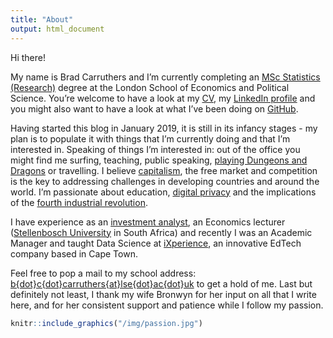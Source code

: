 ```yaml
---
title: "About"
output: html_document
---
```


Hi there!

My name is Brad Carruthers and I'm currently completing an <a href="http://www.lse.ac.uk/study-at-lse/Graduate/Degree-programmes-2019/MSc-Statistics-Research" target="_blank">MSc Statistics (Research)</a> degree at the London School of Economics and Political Science. You're welcome to have a look at my <a href="/img/carruthers-cv-10-03-2019.pdf" target="_blank">CV</a>, my <a href="https://www.linkedin.com/in/brad-carruthers-7b737190/" target="_blank">LinkedIn profile</a> and you might also want to have a look at what I've been doing on <a href="https://github.com/BCallumCarr" target="_blank">GitHub</a>.

Having started this blog in January 2019, it is still in its infancy stages - my plan is to populate it with things that I'm currently doing and that I'm interested in. Speaking of things I'm interested in: out of the office you might find me surfing, teaching, public speaking, <a href="http://dnd.wizards.com" target="blank_">playing Dungeons and Dragons</a> or travelling. I believe <a href="https://www.consciouscapitalism.org" target="_blank">capitalism</a>, the free market and competition is the key to addressing challenges in developing countries and around the world. I'm passionate about education, <a href="https://www.privacytools.io" target="_blank">digital privacy</a> and the implications of the <a href="https://www.weforum.org/agenda/2016/01/the-fourth-industrial-revolution-what-it-means-and-how-to-respond" target="_blank">fourth industrial revolution</a>.

I have experience as an <a href="http://www.securewealth.co.za" target="_blank">investment analyst</a>, an Economics lecturer (<a href="http://www.sun.ac.za/english" target="_blank">Stellenbosch University</a> in South Africa) and recently I was an Academic Manager and taught Data Science at <a href="http://ixperience.co.za" target="_blank">iXperience</a>, an innovative EdTech company based in Cape Town.

Feel free to pop a mail to my school address: [b{dot}c{dot}carruthers{at}lse{dot}ac{dot}uk](mailto:b.c.carruthers@lse.ac.uk) to get a hold of me. Last but definitely not least, I thank my wife Bronwyn for her input on all that I write here, and for her consistent support and patience while I follow my passion.

```r
knitr::include_graphics("/img/passion.jpg")
```
